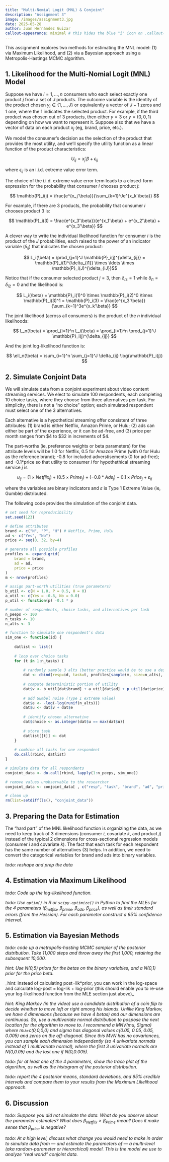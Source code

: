 ```yaml
---
title: "Multi-Nomial Logit (MNL) & Conjoint"
description: "Assignment 3"
image: /images/assignment3.jpg
date: 2025-05-28
author: Juan Hernández Guizar
callout-appearance: minimal # this hides the blue "i" icon on .callout-notes
---
```


This assignment explores two methods for estimating the MNL model: (1) via Maximum Likelihood, and (2) via a Bayesian approach using a Metropolis-Hastings MCMC algorithm. 


## 1. Likelihood for the Multi-Nomial Logit (MNL) Model

Suppose we have $i=1,\ldots,n$ consumers who each select exactly one product $j$ from a set of $J$ products. The outcome variable is the identity of the product chosen $y_i \in \{1, \ldots, J\}$ or equivalently a vector of $J-1$ zeros and $1$ one, where the $1$ indicates the selected product. For example, if the third product was chosen out of 3 products, then either $y=3$ or $y=(0,0,1)$ depending on how we want to represent it. Suppose also that we have a vector of data on each product $x_j$ (eg, brand, price, etc.). 

We model the consumer's decision as the selection of the product that provides the most utility, and we'll specify the utility function as a linear function of the product characteristics:

$$ U_{ij} = x_j'\beta + \epsilon_{ij} $$

where $\epsilon_{ij}$ is an i.i.d. extreme value error term. 

The choice of the i.i.d. extreme value error term leads to a closed-form expression for the probability that consumer $i$ chooses product $j$:

$$ \mathbb{P}_i(j) = \frac{e^{x_j'\beta}}{\sum_{k=1}^Je^{x_k'\beta}} $$

For example, if there are 3 products, the probability that consumer $i$ chooses product 3 is:

$$ \mathbb{P}_i(3) = \frac{e^{x_3'\beta}}{e^{x_1'\beta} + e^{x_2'\beta} + e^{x_3'\beta}} $$

A clever way to write the individual likelihood function for consumer $i$ is the product of the $J$ probabilities, each raised to the power of an indicator variable ($\delta_{ij}$) that indicates the chosen product:

$$ L_i(\beta) = \prod_{j=1}^J \mathbb{P}_i(j)^{\delta_{ij}} = \mathbb{P}_i(1)^{\delta_{i1}} \times \ldots \times \mathbb{P}_i(J)^{\delta_{iJ}}$$

Notice that if the consumer selected product $j=3$, then $\delta_{i3}=1$ while $\delta_{i1}=\delta_{i2}=0$ and the likelihood is:

$$ L_i(\beta) = \mathbb{P}_i(1)^0 \times \mathbb{P}_i(2)^0 \times \mathbb{P}_i(3)^1 = \mathbb{P}_i(3) = \frac{e^{x_3'\beta}}{\sum_{k=1}^3e^{x_k'\beta}} $$

The joint likelihood (across all consumers) is the product of the $n$ individual likelihoods:

$$ L_n(\beta) = \prod_{i=1}^n L_i(\beta) = \prod_{i=1}^n \prod_{j=1}^J \mathbb{P}_i(j)^{\delta_{ij}} $$

And the joint log-likelihood function is:

$$ \ell_n(\beta) = \sum_{i=1}^n \sum_{j=1}^J \delta_{ij} \log(\mathbb{P}_i(j)) $$



## 2. Simulate Conjoint Data

We will simulate data from a conjoint experiment about video content streaming services. We elect to simulate 100 respondents, each completing 10 choice tasks, where they choose from three alternatives per task. For simplicity, there is not a "no choice" option; each simulated respondent must select one of the 3 alternatives. 

Each alternative is a hypothetical streaming offer consistent of three attributes: (1) brand is either Netflix, Amazon Prime, or Hulu; (2) ads can either be part of the experience, or it can be ad-free, and (3) price per month ranges from \$4 to \$32 in increments of \$4.

The part-worths (ie, preference weights or beta parameters) for the attribute levels will be 1.0 for Netflix, 0.5 for Amazon Prime (with 0 for Hulu as the reference brand); -0.8 for included adverstisements (0 for ad-free); and -0.1*price so that utility to consumer $i$ for hypothethical streaming service $j$ is 

$$
u_{ij} = (1 \times Netflix_j) + (0.5 \times Prime_j) + (-0.8*Ads_j) - 0.1\times Price_j + \varepsilon_{ij}
$$

where the variables are binary indicators and $\varepsilon$ is Type 1 Extreme Value (ie, Gumble) distributed.

The following code provides the simulation of the conjoint data.

:::: {.callout-note collapse="true"}
```r
# set seed for reproducibility
set.seed(123)

# define attributes
brand <- c("N", "P", "H") # Netflix, Prime, Hulu
ad <- c("Yes", "No")
price <- seq(8, 32, by=4)

# generate all possible profiles
profiles <- expand.grid(
    brand = brand,
    ad = ad,
    price = price
)
m <- nrow(profiles)

# assign part-worth utilities (true parameters)
b_util <- c(N = 1.0, P = 0.5, H = 0)
a_util <- c(Yes = -0.8, No = 0.0)
p_util <- function(p) -0.1 * p

# number of respondents, choice tasks, and alternatives per task
n_peeps <- 100
n_tasks <- 10
n_alts <- 3

# function to simulate one respondent’s data
sim_one <- function(id) {
  
    datlist <- list()
    
    # loop over choice tasks
    for (t in 1:n_tasks) {
        
        # randomly sample 3 alts (better practice would be to use a design)
        dat <- cbind(resp=id, task=t, profiles[sample(m, size=n_alts), ])
        
        # compute deterministic portion of utility
        dat$v <- b_util[dat$brand] + a_util[dat$ad] + p_util(dat$price) |> round(10)
        
        # add Gumbel noise (Type I extreme value)
        dat$e <- -log(-log(runif(n_alts)))
        dat$u <- dat$v + dat$e
        
        # identify chosen alternative
        dat$choice <- as.integer(dat$u == max(dat$u))
        
        # store task
        datlist[[t]] <- dat
    }
    
    # combine all tasks for one respondent
    do.call(rbind, datlist)
}

# simulate data for all respondents
conjoint_data <- do.call(rbind, lapply(1:n_peeps, sim_one))

# remove values unobservable to the researcher
conjoint_data <- conjoint_data[ , c("resp", "task", "brand", "ad", "price", "choice")]

# clean up
rm(list=setdiff(ls(), "conjoint_data"))
```
::::



## 3. Preparing the Data for Estimation

The "hard part" of the MNL likelihood function is organizing the data, as we need to keep track of 3 dimensions (consumer $i$, covariate $k$, and product $j$) instead of the typical 2 dimensions for cross-sectional regression models (consumer $i$ and covariate $k$). The fact that each task for each respondent has the same number of alternatives (3) helps.  In addition, we need to convert the categorical variables for brand and ads into binary variables.

_todo: reshape and prep the data_



## 4. Estimation via Maximum Likelihood

_todo: Code up the log-likelihood function._

_todo: Use `optim()` in R or `scipy.optimize()` in Python to find the MLEs for the 4 parameters ($\beta_\text{netflix}$, $\beta_\text{prime}$, $\beta_\text{ads}$, $\beta_\text{price}$), as well as their standard errors (from the Hessian). For each parameter construct a 95% confidence interval._



## 5. Estimation via Bayesian Methods

_todo: code up a metropolis-hasting MCMC sampler of the posterior distribution. Take 11,000 steps and throw away the first 1,000, retaining the subsequent 10,000._

_hint: Use N(0,5) priors for the betas on the binary variables, and a N(0,1) prior for the price beta._

_hint: instead of calculating post=lik*prior, you can work in the log-space and calculate log-post = log-lik + log-prior (this should enable you to re-use your log-likelihood function from the MLE section just above)_

_hint: King Markov (in the video) use a candidate distribution of a coin flip to decide whether to move left or right among his islands.  Unlike King Markov, we have 4 dimensions (because we have 4 betas) and our dimensions are continuous.  So, use a multivariate normal distribution to pospose the next location for the algorithm to move to. I recommend a MNV(mu, Sigma) where mu=c(0,0,0,0) and sigma has diagonal values c(0.05, 0.05, 0.05, 0.005) and zeros on the off-diagonal.  Since this MVN has no covariances, you can sample each dimension independently (so 4 univariate normals instead of 1 multivariate normal), where the first 3 univariate normals are N(0,0.05) and the last one if N(0,0.005)._


_todo: for at least one of the 4 parameters, show the trace plot of the algorithm, as well as the histogram of the posterior distribution._

_todo: report the 4 posterior means, standard deviations, and 95% credible intervals and compare them to your results from the Maximum Likelihood approach._



## 6. Discussion

_todo: Suppose you did not simulate the data. What do you observe about the parameter estimates? What does $\beta_\text{Netflix} > \beta_\text{Prime}$ mean? Does it make sense that $\beta_\text{price}$ is negative?_

_todo: At a high level, discuss what change you would need to make in order to simulate data from --- and estimate the parameters of --- a multi-level (aka random-parameter or hierarchical) model. This is the model we use to analyze "real world" conjoint data._
